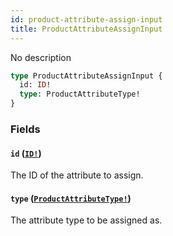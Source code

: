 ```yaml
---
id: product-attribute-assign-input
title: ProductAttributeAssignInput
---
```


No description

```graphql
type ProductAttributeAssignInput {
  id: ID!
  type: ProductAttributeType!
}
```

### Fields

#### `id` ([`ID!`](/docs/developer/api-reference/scalars/id))

The ID of the attribute to assign.

#### `type` ([`ProductAttributeType!`](/docs/developer/api-reference/enums/product-attribute-type))

The attribute type to be assigned as.
